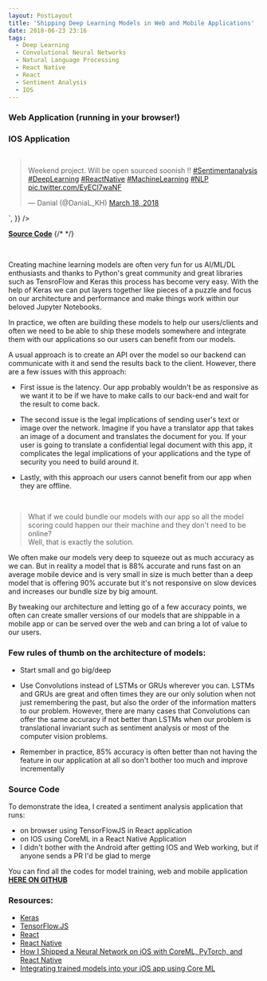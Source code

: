 ```yaml
---
layout: PostLayout
title: 'Shipping Deep Learning Models in Web and Mobile Applications'
date: 2018-06-23 23:16
tags:
  - Deep Learning
  - Convolutional Neural Networks
  - Natural Language Processing
  - React Native
  - React
  - Sentiment Analysis
  - IOS
---
```


### Web Application (running in your browser!)

<LivesentimentDemo />

### IOS Application

<div
  dangerouslySetInnerHTML={{
    __html: `<div style="display: flex;justify-content: center;align-items: center;">
<blockquote class="twitter-tweet" data-lang="en"><p lang="en" dir="ltr">Weekend project. Will be open sourced soonish !! <a href="https://twitter.com/hashtag/Sentimentanalysis?src=hash&amp;ref_src=twsrc%5Etfw">#Sentimentanalysis</a> <a href="https://twitter.com/hashtag/DeepLearning?src=hash&amp;ref_src=twsrc%5Etfw">#DeepLearning</a> <a href="https://twitter.com/hashtag/ReactNative?src=hash&amp;ref_src=twsrc%5Etfw">#ReactNative</a> <a href="https://twitter.com/hashtag/MachineLearning?src=hash&amp;ref_src=twsrc%5Etfw">#MachineLearning</a> <a href="https://twitter.com/hashtag/NLP?src=hash&amp;ref_src=twsrc%5Etfw">#NLP</a> <a href="https://t.co/EyECl7waNF">pic.twitter.com/EyECl7waNF</a></p>&mdash; Danial (@DaniaL_KH) <a href="https://twitter.com/DaniaL_KH/status/975196959450447872?ref_src=twsrc%5Etfw">March 18, 2018</a></blockquote>
<script async src="https://platform.twitter.com/widgets.js" charset="utf-8"></script>
</div>`,
  }}
/>

[**Source Code**](https://github.com/DanialK/livesentiment)
{/* <!-- more --> */}

<br />

Creating machine learning models are often very fun for us AI/ML/DL enthusiasts and thanks to Python's great community and great libraries such as TensroFlow and Keras this process has become very easy. With the help of Keras we can put layers together like pieces of a puzzle and focus on our architecture and performance and make things work within our beloved Jupyter Notebooks.

In practice, we often are building these models to help our users/clients and often we need to be able to ship these models somewhere and integrate them with our applications so our users can benefit from our models.

A usual approach is to create an API over the model so our backend can communicate with it and send the results back to the client. However, there are a few issues with this approach:

- First issue is the latency. Our app probably wouldn't be as responsive as we want it to be if we have to make calls to our back-end and wait for the result to come back.

- The second issue is the legal implications of sending user's text or image over the network. Imagine if you have a translator app that takes an image of a document and translates the document for you. If your user is going to translate a confidential legal document with this app, it complicates the legal implications of your applications and the type of security you need to build around it.

- Lastly, with this approach our users cannot benefit from our app when they are offline.

<br />

<blockquote>
  What if we could bundle our models with our app so all the model scoring could happen our their
  machine and they don't need to be online?
  <br />
  Well, that is exactly the solution.
</blockquote>

We often make our models very deep to squeeze out as much accuracy as we can. But in reality a model that is 88% accurate and runs fast on an average mobile device and is very small in size is much better than a deep model that is offering 90% accurate but it's not responsive on slow devices and increases our bundle size by big amount.

By tweaking our architecture and letting go of a few accuracy points, we often can create smaller versions of our models that are shippable in a mobile app or can be served over the web and can bring a lot of value to our users.

### Few rules of thumb on the architecture of models:

- Start small and go big/deep

- Use Convolutions instead of LSTMs or GRUs wherever you can. LSTMs and GRUs are great and often times they are our only solution when not just remembering the past, but also the order of the information matters to our problem. However, there are many cases that Convolutions can offer the same accuracy if not better than LSTMs when our problem is translational invariant such as sentiment analysis or most of the computer vision problems.

- Remember in practice, 85% accuracy is often better than not having the feature in our application at all so don't bother too much and improve incrementally

### Source Code

To demonstrate the idea, I created a sentiment analysis application that runs:

- on browser using TensorFlowJS in React application
- on IOS using CoreML in a React Native Application
- I didn't bother with the Android after getting IOS and Web working, but if anyone sends a PR I'd be glad to merge

You can find all the codes for model training, web and mobile application [**HERE ON GITHUB**](https://github.com/DanialK/livesentiment)

### Resources:

- [Keras](https://keras.io/)
- [TensorFlow.JS](https://js.tensorflow.org/)
- [React](https://Reactjs.org)
- [React Native](https://facebook.github.io/react-native/)
- [How I Shipped a Neural Network on iOS with CoreML, PyTorch, and React Native](https://attardi.org/pytorch-and-coreml)
- [Integrating trained models into your iOS app using Core ML](https://willowtreeapps.com/ideas/integrating-trained-models-into-your-ios-app-using-core-ml)
